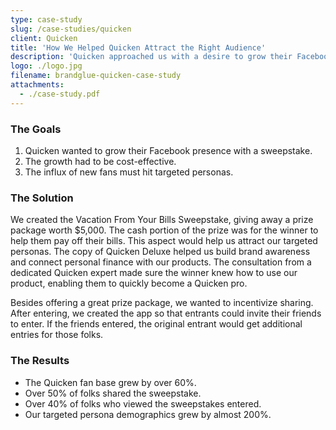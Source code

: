```yaml
---
type: case-study
slug: /case-studies/quicken
client: Quicken
title: 'How We Helped Quicken Attract the Right Audience'
description: 'Quicken approached us with a desire to grow their Facebook presence. They wanted to go about growing their following with a Sweepstakes competition. The growth had to be cost-eﬀective, and the inﬂux of new fans had to hit targeted personas.'
logo: ./logo.jpg
filename: brandglue-quicken-case-study
attachments:
  - ./case-study.pdf
---
```


### The Goals

1. Quicken wanted to grow their Facebook presence with a sweepstake.
2. The growth had to be cost-effective.
3. The influx of new fans must hit targeted personas.

### The Solution

We created the Vacation From Your Bills Sweepstake, giving away a prize package worth \$5,000. The cash portion of the prize was for the winner to help them pay off their bills. This aspect would help us attract our targeted personas. The copy of Quicken Deluxe helped us build brand awareness and connect personal finance with our products. The consultation from a dedicated Quicken expert made sure the winner knew how to use our product, enabling them to quickly become a Quicken pro.

Besides offering a great prize package, we wanted to incentivize sharing. After entering, we created the app so that entrants could invite their friends to enter. If the friends entered, the original entrant would get additional entries for those folks.

### The Results

- The Quicken fan base grew by over 60%.
- Over 50% of folks shared the sweepstake.
- Over 40% of folks who viewed the sweepstakes entered.
- Our targeted persona demographics grew by almost 200%.
